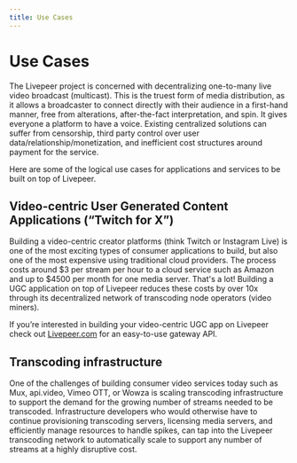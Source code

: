 ```yaml
---
title: Use Cases
---
```


# Use Cases

The Livepeer project is concerned with decentralizing one-to-many live video
broadcast (multicast). This is the truest form of media distribution, as it
allows a broadcaster to connect directly with their audience in a first-hand
manner, free from alterations, after-the-fact interpretation, and spin. It gives
everyone a platform to have a voice. Existing centralized solutions can suffer
from censorship, third party control over user data/relationship/monetization,
and inefficient cost structures around payment for the service.

Here are some of the logical use cases for applications and services to be built
on top of Livepeer.

## Video-centric User Generated Content Applications (“Twitch for X”)

Building a video-centric creator platforms (think Twitch or Instagram Live) is
one of the most exciting types of consumer applications to build, but also one
of the most expensive using traditional cloud providers. The process costs
around $3 per stream per hour to a cloud service such as Amazon and up to $4500
per month for one media server. That's a lot! Building a UGC application on top
of Livepeer reduces these costs by over 10x through its decentralized network of
transcoding node operators (video miners).

If you’re interested in building your video-centric UGC app on Livepeer check
out [Livepeer.com](https://livepeer.com) for an easy-to-use gateway API.

## Transcoding infrastructure

One of the challenges of building consumer video services today such as Mux,
api.video, Vimeo OTT, or Wowza is scaling transcoding infrastructure to support
the demand for the growing number of streams needed to be transcoded.
Infrastructure developers who would otherwise have to continue provisioning
transcoding servers, licensing media servers, and efficiently manage resources
to handle spikes, can tap into the Livepeer transcoding network to automatically
scale to support any number of streams at a highly disruptive cost.
